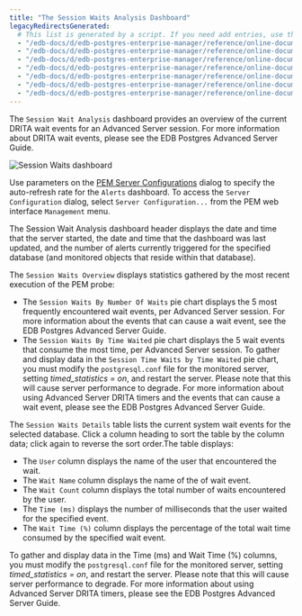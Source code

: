 ```yaml
---
title: "The Session Waits Analysis Dashboard"
legacyRedirectsGenerated:
  # This list is generated by a script. If you need add entries, use the `legacyRedirects` key.
  - "/edb-docs/d/edb-postgres-enterprise-manager/reference/online-documentation/7.12/session_waits_dashboard.html"
  - "/edb-docs/d/edb-postgres-enterprise-manager/reference/online-documentation/7.14/session_waits_dashboard.html"
  - "/edb-docs/d/edb-postgres-enterprise-manager/reference/online-documentation/7.15/session_waits_dashboard.html"
  - "/edb-docs/d/edb-postgres-enterprise-manager/reference/online-documentation/7.16/session_waits_dashboard.html"
  - "/edb-docs/d/edb-postgres-enterprise-manager/reference/online-documentation/7.6/session_waits_dashboard.html"
  - "/edb-docs/d/edb-postgres-enterprise-manager/reference/online-documentation/7.7/session_waits_dashboard.html"
  - "/edb-docs/d/edb-postgres-enterprise-manager/reference/online-documentation/7.8/session_waits_dashboard.html"
---
```


<div id="session_waits_dashboard" class="registered_link"></div>

The `Session Wait Analysis` dashboard provides an overview of the current DRITA wait events for an Advanced Server session. For more information about DRITA wait events, please see the EDB Postgres Advanced Server Guide.

![Session Waits dashboard](../../images/session_waits_dashboard.png)

Use parameters on the [PEM Server Configurations](../02_pem_server_config/#pem_server_config) dialog to specify the auto-refresh rate for the `Alerts` dashboard. To access the `Server Configuration` dialog, select `Server Configuration...` from the PEM web interface `Management` menu.

The Session Wait Analysis dashboard header displays the date and time that the server started, the date and time that the dashboard was last updated, and the number of alerts currently triggered for the specified database (and monitored objects that reside within that database).

The `Session Waits Overview` displays statistics gathered by the most recent execution of the PEM probe:

-   The `Session Waits By Number Of Waits` pie chart displays the 5 most frequently encountered wait events, per Advanced Server session. For more information about the events that can cause a wait event, see the EDB Postgres Advanced Server Guide.
-   The `Session Waits By Time Waited` pie chart displays the 5 wait events that consume the most time, per Advanced Server session. To gather and display data in the `Session Time Waits by Time Waited` pie chart, you must modify the `postgresql.conf` file for the monitored server, setting *timed_statistics = on*, and restart the server. Please note that this will cause server performance to degrade. For more information about using Advanced Server DRITA timers and the events that can cause a wait event, please see the EDB Postgres Advanced Server Guide.

The `Session Waits Details` table lists the current system wait events for the selected database. Click a column heading to sort the table by the column data; click again to reverse the sort order.The table displays:

-   The `User` column displays the name of the user that encountered the wait.
-   The `Wait Name` column displays the name of the of wait event.
-   The `Wait Count` column displays the total number of waits encountered by the user.
-   The `Time (ms)` displays the number of milliseconds that the user waited for the specified event.
-   The `Wait Time (%)` column displays the percentage of the total wait time consumed by the specified wait event.

To gather and display data in the Time (ms) and Wait Time (%) columns, you must modify the `postgresql.conf` file for the monitored server, setting *timed_statistics = on*, and restart the server. Please note that this will cause server performance to degrade. For more information about using Advanced Server DRITA timers, please see the EDB Postgres Advanced Server Guide.
